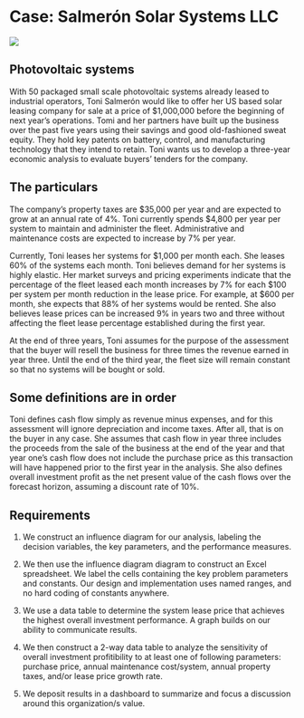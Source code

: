 # Case: Salmerón Solar Systems LLC

![](images/02/solar-system.jpg)

## Photovoltaic systems

With 50 packaged small scale photovoltaic systems already leased to industrial operators, Toni Salmerón would like to offer her US based solar leasing company for sale at a price of \$1,000,000 before the beginning of next year's operations. Tomi and her partners have built up the business over the past five years using their savings and good old-fashioned sweat equity. They hold key patents on battery, control, and manufacturing technology that they intend to retain. Toni wants us to develop a three-year economic analysis to evaluate buyers' tenders for the company. 

## The particulars

The company's property taxes are \$35,000 per year and are expected to grow at an annual rate of 4\%. Toni currently spends \$4,800 per year per system to maintain and administer the fleet. Administrative and maintenance costs are expected to increase by 7\% per year.

Currently, Toni leases her systems for \$1,000 per month each. She leases 60\% of the systems each month. Toni believes demand for her systems is highly elastic. Her market surveys and pricing experiments indicate that the percentage of the fleet leased each month increases by 7\% for each \$100 per system per month reduction in the lease price. For example, at \$600 per month, she expects that 88\% of her systems would be rented. She also believes lease prices can be increased 9\% in years two and three without affecting the fleet lease percentage established during the first year.

At the end of three years, Toni assumes for the purpose of the assessment that the buyer will resell the business for three times the revenue earned in year three. Until the end of the third year, the fleet size will remain constant so that no systems will be bought or sold.

## Some definitions are in order

Toni defines cash flow simply as revenue minus expenses, and for this assessment will ignore depreciation and income taxes. After all, that is on the buyer in any case. She assumes that cash flow in year three includes the proceeds from the sale of the business at the end of the year and that year one's cash flow does not include the purchase price as this transaction will have happened prior to the first year in the analysis. She also defines overall investment profit as the net present value of the cash flows over the forecast horizon, assuming a discount rate of 10\%.

## Requirements

1. We construct an influence diagram for our analysis, labeling the decision variables, the key parameters, and the performance measures.

2. We then use the influence diagram diagram to construct an Excel spreadsheet. We label the cells containing the key problem parameters and constants. Our design and implementation uses named ranges, and no hard coding of constants anywhere.

3. We use a data table to determine the system lease price that achieves the highest overall investment performance. A graph builds on our ability to communicate results.

4. We then construct a 2-way data table to analyze the sensitivity of overall investment profitibility to at least one of following parameters: purchase price, annual maintenance cost/system, annual property taxes, and/or lease price growth rate.

5. We deposit results in a dashboard to summarize and focus a discussion around this organization/s value.

